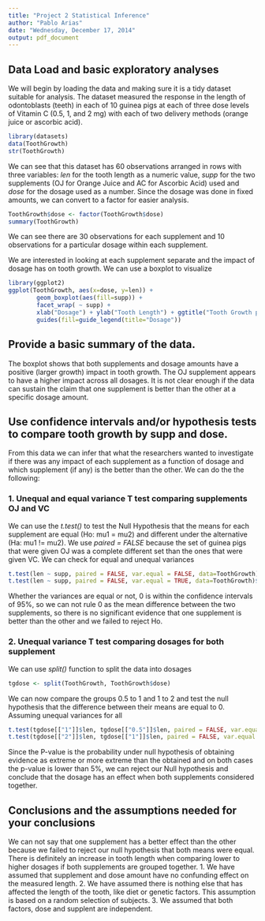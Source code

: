 ```yaml
---
title: "Project 2 Statistical Inference"
author: "Pablo Arias"
date: "Wednesday, December 17, 2014"
output: pdf_document
---
```


## Data Load and basic exploratory analyses 
We will begin by loading the data and making sure it is a tidy dataset suitable for analysis. The dataset measured the response in the length of odontoblasts (teeth) in each of 10 guinea pigs at each of three dose levels of Vitamin C (0.5, 1, and 2 mg) with each of two delivery methods (orange juice or ascorbic acid).

```r
library(datasets)
data(ToothGrowth)
str(ToothGrowth)
```

We can see that this dataset has 60 observations arranged in rows with three variables: *len* for the tooth length as a numeric value, *supp* for the two supplements (OJ for Orange Juice and AC for Ascorbic Acid) used and *dose* for the dosage used as a number. Since the dosage was done in fixed amounts, we can convert to a factor for easier analysis.

```r
ToothGrowth$dose <- factor(ToothGrowth$dose)
summary(ToothGrowth)
```

We can see there are 30 observations for each supplement and 10 observations for a particular dosage within each supplement.

We are interested in looking at each supplement separate and the impact of dosage has on tooth growth. We can use a boxplot to visualize

```r
library(ggplot2)
ggplot(ToothGrowth, aes(x=dose, y=len)) +
        geom_boxplot(aes(fill=supp)) + 
        facet_wrap( ~ supp) +
        xlab("Dosage") + ylab("Tooth Length") + ggtitle("Tooth Growth per Supplement and Dosage") +
        guides(fill=guide_legend(title="Dosage"))
```

## Provide a basic summary of the data.
The boxplot shows that both supplements and dosage amounts have a positive (larger growth) impact in tooth growth. The OJ supplement appears to have a higher impact across all dosages. It is not clear enough if the data can sustain the claim that one supplement is better than the other at a specific dosage amount.

## Use confidence intervals and/or hypothesis tests to compare tooth growth by supp and dose.
From this data we can infer that what the researchers wanted to investigate if there was any impact of each supplement as a function of dosage and which supplement (if any) is the better than the other. We can do the the following:

### 1. Unequal and equal variance T test comparing supplements OJ and VC
We can use the *t.test()*  to test the Null Hypothesis that the means for each supplement are equal (Ho: mu1 = mu2) and different under the alternative (Ha: mu1 != mu2). We use *paired = FALSE* because the set of guinea pigs that were given OJ was a complete different set than the ones that were given VC. We can check for equal and unequal variances
```r
t.test(len ~ supp, paired = FALSE, var.equal = FALSE, data=ToothGrowth)$conf.int
t.test(len ~ supp, paired = FALSE, var.equal = TRUE, data=ToothGrowth)$conf.int
```

Whether the variances are equal or not, 0 is within the confidence intervals of 95%, so we can not rule 0 as the mean difference between the two supplements, so there is no significant evidence that one supplement is better than the other and we failed to reject Ho.

### 2. Unequal variance T test comparing dosages for both supplement 

We can use *split()* function to split the data into dosages
```r
tgdose <- split(ToothGrowth, ToothGrowth$dose)
```
We can now compare the groups 0.5 to 1 and 1 to 2 and test the null hypothesis that the difference between their means are equal to 0. Assuming unequal variances for all

```r
t.test(tgdose[["1"]]$len, tgdose[["0.5"]]$len, paired = FALSE, var.equal = FALSE)$p.value
t.test(tgdose[["2"]]$len, tgdose[["1"]]$len, paired = FALSE, var.equal = FALSE)$p.value
```

Since the P-value is the probability under null hypothesis of obtaining evidence as extreme or more extreme than the obtained and on both cases the p-value is lower than 5%, we can reject our Null hypothesis and conclude that the dosage has an effect when both supplements considered together.


## Conclusions and the assumptions needed for your conclusions
We can not say that one supplement has a better effect than the other because we failed to reject our null hypothesis that both means were equal. 
There is definitely an increase in tooth length when comparing lower to higher dosages if both supplements are grouped together.
1. We have assumed that supplement and dose amount have no confunding effect on the measured length.
2. We have assumed there is nothing else that has affected the length of the tooth, like diet or genetic factors. This assumption is based on a random selection of subjects.
3. We assumed that both factors, dose and supplent are independent.
